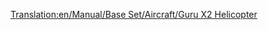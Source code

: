 [[Translation:en/Manual/Base Set/Aircraft/Guru X2 Helicopter]]

{{es/Manual/Base Set/Aircraft/Helicópteros|Nombre=Helicóptero Guru X2
|Imagen=[[File:en/Manual/Base Set/Aircraft/GuruX2Helicopter.png|Helicóptero Guru X2]]
|Precio=69.726 € (34.863 £)
|Velocidad=512 km/h (320 mph)
|Coste-anual=4.330 € (2.165 £)
|Diseño=1997
|Duración=20
|Capacidad=55 pasajeros y 20 sacos de correo
|Descripción=Este helicóptero es el último de los dos helicópteros, y es ficticio, pero construido al parecer por Lockheed.
|Vida-real=Ficticio
}}